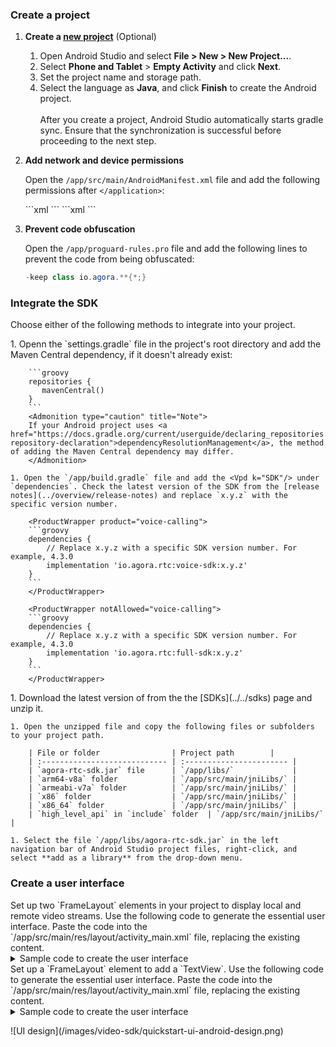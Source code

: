 
<PlatformWrapper platform = "android">

### Create a project

1. **Create a [new project](https://developer.android.com/studio/projects/create-project)** (Optional)

    1. Open Android Studio and select **File > New > New Project...**.
    1. Select **Phone and Tablet** > **Empty Activity** and click **Next**.
    1. Set the project name and storage path. 
    1. Select the language as **Java**, and click **Finish** to create the Android project.
    <br></br>
    <Admonition type="caution" title="Note">After you create a project, Android Studio automatically starts gradle sync. Ensure that the synchronization is successful before proceeding to the next step. </Admonition>

1. **Add network and device permissions**

    Open the `/app/src/main/AndroidManifest.xml` file and add the following permissions after `</application>`:
    
    <ProductWrapper product="voice-calling">
    ```xml
    <!--Required permissions-->
    <uses-permission android:name="android.permission.INTERNET"/>
    
    <!--Optional permissions-->
    <uses-permission android:name="android.permission.RECORD_AUDIO"/>
    <uses-permission android:name="android.permission.MODIFY_AUDIO_SETTINGS"/>
    <uses-permission android:name="android.permission.ACCESS_WIFI_STATE"/>
    <uses-permission android:name="android.permission.ACCESS_NETWORK_STATE"/>
    <uses-permission android:name="android.permission.BLUETOOTH"/>
    <!-- For devices running Android 12 (API level 32) or higher and integrating Agora Video SDK version v4.1.0 or lower, you also need to add the following permissions -->
    <uses-permission android:name="android.permission.BLUETOOTH_CONNECT"/>
    <!-- For Android 12 or higher, the following permissions are also required -->
    <uses-permission android:name="android.permission.READ_PHONE_STATE"/>
    <uses-permission android:name="android.permission.BLUETOOTH_SCAN"/>
    ```
    </ProductWrapper>
    <ProductWrapper notAllowed="voice-calling">
    ```xml
    <!--Required permissions-->
    <uses-permission android:name="android.permission.INTERNET"/>
    
    <!--Optional permissions-->
    <uses-permission android:name="android.permission.CAMERA"/>
    <uses-permission android:name="android.permission.RECORD_AUDIO"/>
    <uses-permission android:name="android.permission.MODIFY_AUDIO_SETTINGS"/>
    <uses-permission android:name="android.permission.ACCESS_WIFI_STATE"/>
    <uses-permission android:name="android.permission.ACCESS_NETWORK_STATE"/>
    <uses-permission android:name="android.permission.BLUETOOTH"/>
    <!-- For devices running Android 12 (API level 32) or higher and integrating Agora Video SDK version v4.1.0 or lower, you also need to add the following permissions -->
    <uses-permission android:name="android.permission.BLUETOOTH_CONNECT"/>
    <!-- For Android 12.0 or higher, the following permissions are also required -->
    <uses-permission android:name="android.permission.READ_PHONE_STATE"/>
    <uses-permission android:name="android.permission.BLUETOOTH_SCAN"/>
    ```
    </ProductWrapper>

1. **Prevent code obfuscation**

    Open the `/app/proguard-rules.pro` file and add the following lines to prevent the <Vpd k="SDK"/> code from being obfuscated:

    ```java
    -keep class io.agora.**{*;}
    ```

### Integrate the SDK

Choose either of the following methods to integrate <Vpd k="SDK"/> into your project.

<Tabs>
  <TabItem value="tab1" label="Maven Central" default>
    1. Openn the `settings.gradle` file in the project's root directory and add the Maven Central dependency, if it doesn't already exist:

        ```groovy
        repositories {
           mavenCentral()
        }
        ```
        <Admonition type="caution" title="Note">
        If your Android project uses <a href="https://docs.gradle.org/current/userguide/declaring_repositories.html#sub:centralized-repository-declaration">dependencyResolutionManagement</a>, the method of adding the Maven Central dependency may differ.
        </Admonition>

    1. Open the `/app/build.gradle` file and add the <Vpd k="SDK"/> under `dependencies`. Check the latest version of the SDK from the [release notes](../overview/release-notes) and replace `x.y.z` with the specific version number.

        <ProductWrapper product="voice-calling">
        ```groovy
        dependencies {
            // Replace x.y.z with a specific SDK version number. For example, 4.3.0
            implementation 'io.agora.rtc:voice-sdk:x.y.z'
        }
        ```
        </ProductWrapper>

        <ProductWrapper notAllowed="voice-calling">
        ```groovy
        dependencies {
            // Replace x.y.z with a specific SDK version number. For example, 4.3.0
            implementation 'io.agora.rtc:full-sdk:x.y.z'
        }
        ```
        </ProductWrapper>

  </TabItem>
  <TabItem value="tab2" label="Manual integration">
    1. Download the latest version of <Vpd k="SDK"/> from the  the [SDKs](../../sdks) page and unzip it.

    1. Open the unzipped file and copy the following files or subfolders to your project path.

        | File or folder                | Project path        |
        | :---------------------------- | :----------------------- |
        | `agora-rtc-sdk.jar` file      | `/app/libs/`             |
        | `arm64-v8a` folder            | `/app/src/main/jniLibs/` |
        | `armeabi-v7a` folder          | `/app/src/main/jniLibs/` |
        | `x86` folder                  | `/app/src/main/jniLibs/` |
        | `x86_64` folder               | `/app/src/main/jniLibs/` |
        | `high_level_api` in `include` folder  | `/app/src/main/jniLibs/`  |

    1. Select the file `/app/libs/agora-rtc-sdk.jar` in the left navigation bar of Android Studio project files, right-click, and select **add as a library** from the drop-down menu.

  </TabItem>
</Tabs>

### Create a user interface
<ProductWrapper notAllowed="voice-calling">
Set up two `FrameLayout` elements in your project to display local and remote video streams. Use the following code to generate the essential user interface. Paste the code into the `/app/src/main/res/layout/activity_main.xml` file, replacing the existing content. 

<details>
<summary>Sample code to create the user interface</summary>
<CodeBlock language="xml" showLineNumbers>
{`<?xml version="1.0" encoding="utf-8"?>
<androidx.constraintlayout.widget.ConstraintLayout xmlns:android="http://schemas.android.com/apk/res/android"
   xmlns:app="http://schemas.android.com/apk/res-auto"
   xmlns:tools="http://schemas.android.com/tools"
   android:layout_width="match_parent"
   android:layout_height="match_parent"
   tools:context=".MainActivity">

   <TextView
      android:layout_width="wrap_content"
      android:layout_height="wrap_content"
      android:text="Start Video Call!"
      app:layout_constraintBottom_toBottomOf="parent"
      app:layout_constraintLeft_toLeftOf="parent"
      app:layout_constraintRight_toRightOf="parent"
      app:layout_constraintTop_toTopOf="parent" />

   <FrameLayout
      android:id="@+id/local_video_view_container"
      android:layout_width="match_parent"
      android:layout_height="match_parent"
      android:background="@android:color/white" />

   <FrameLayout
      android:id="@+id/remote_video_view_container"
      android:layout_width="160dp"
      android:layout_height="160dp"
      android:layout_alignParentEnd="true"
      android:layout_alignParentRight="true"
      android:layout_alignParentTop="true"
      android:layout_marginEnd="16dp"
      android:layout_marginRight="16dp"
      android:layout_marginTop="16dp"
      android:background="@android:color/darker_gray"
      tools:ignore="MissingConstraints" />

</androidx.constraintlayout.widget.ConstraintLayout>`}
</CodeBlock>
</details>
</ProductWrapper>
<ProductWrapper product="voice-calling">
Set up a `FrameLayout` element to add a `TextView`. Use the following code to generate the essential user interface. Paste the code into the `/app/src/main/res/layout/activity_main.xml` file, replacing the existing content. 
<details>
<summary>Sample code to create the user interface</summary>
<CodeBlock language="xml" showLineNumbers>
{`<?xml version="1.0" encoding="UTF-8"?>
<RelativeLayout xmlns:android="http://schemas.android.com/apk/res/android"
    xmlns:tools="http://schemas.android.com/tools"
    android:id="@+id/activity_main"
    android:layout_width="match_parent"
    android:layout_height="match_parent"
    tools:context=".MainActivity">

      <FrameLayout
        android:layout_width="match_parent"
        android:layout_height="match_parent"
        android:background="@android:color/darker_gray">

        <TextView
            android:layout_width="match_parent"
            android:layout_height="wrap_content"
            android:layout_marginBottom="40dp"
            android:layout_marginLeft="16dp"
            android:layout_marginStart="16dp"
            android:layout_gravity="center_vertical|start"
            android:text="Welcome to the Agora Voice Call channel."/>

      </FrameLayout>
</RelativeLayout>`}
</CodeBlock>
</details>
</ProductWrapper>
<p></p>
<ProductWrapper notAllowed="voice-calling">
![UI design](/images/video-sdk/quickstart-ui-android-design.png)
</ProductWrapper>

</PlatformWrapper>
